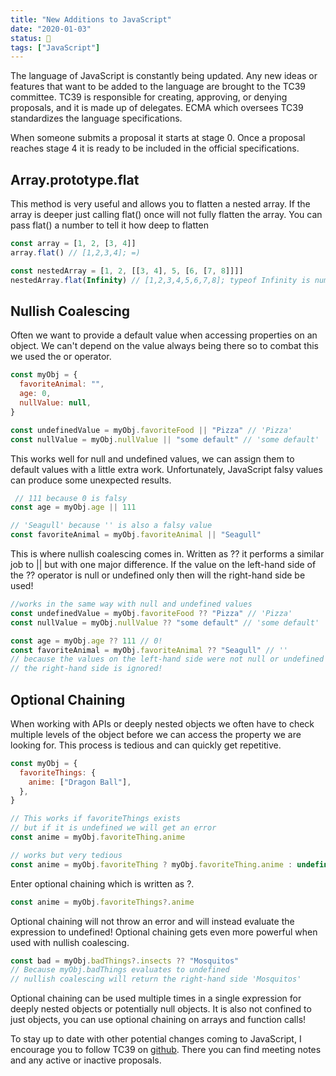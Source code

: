 ```yaml
---
title: "New Additions to JavaScript"
date: "2020-01-03"
status: 🌻
tags: ["JavaScript"]
---
```


The language of JavaScript is constantly being updated. Any new ideas or features that want to be added to the language are brought to the TC39 committee. TC39 is responsible for creating, approving, or denying proposals, and it is made up of delegates. ECMA which oversees TC39 standardizes the language specifications.

When someone submits a proposal it starts at stage 0. Once a proposal reaches stage 4 it is ready to be included in the official specifications.

## Array.prototype.flat

This method is very useful and allows you to flatten a nested array. If the array is deeper just calling flat() once will not fully flatten the array. You can pass flat() a number to tell it how deep to flatten

```javascript
const array = [1, 2, [3, 4]]
array.flat() // [1,2,3,4]; =)

const nestedArray = [1, 2, [[3, 4], 5, [6, [7, 8]]]]
nestedArray.flat(Infinity) // [1,2,3,4,5,6,7,8]; typeof Infinity is number
```

## Nullish Coalescing

Often we want to provide a default value when accessing properties on an object. We can't depend on the value always being there so to combat this we used the or operator.

```javascript
const myObj = {
  favoriteAnimal: "",
  age: 0,
  nullValue: null,
}

const undefinedValue = myObj.favoriteFood || "Pizza" // 'Pizza'
const nullValue = myObj.nullValue || "some default" // 'some default'
```

This works well for null and undefined values, we can assign them to default values with a little extra work. Unfortunately, JavaScript falsy values can produce some unexpected results.

```javascript
 // 111 because 0 is falsy
const age = myObj.age || 111

// 'Seagull' because '' is also a falsy value
const favoriteAnimal = myObj.favoriteAnimal || "Seagull" 
```

This is where nullish coalescing comes in. Written as ?? it performs a similar job to || but with one major difference. If the value on the left-hand side of the ?? operator is null or undefined only then will the right-hand side be used!

```javascript
//works in the same way with null and undefined values
const undefinedValue = myObj.favoriteFood ?? "Pizza" // 'Pizza'
const nullValue = myObj.nullValue ?? "some default" // 'some default'

const age = myObj.age ?? 111 // 0!
const favoriteAnimal = myObj.favoriteAnimal ?? "Seagull" // ''
// because the values on the left-hand side were not null or undefined 
// the right-hand side is ignored!
```

## Optional Chaining

When working with APIs or deeply nested objects we often have to check multiple levels of the object before we can access the property we are looking for. This process is tedious and can quickly get repetitive.

```javascript
const myObj = {
  favoriteThings: {
    anime: ["Dragon Ball"],
  },
}

// This works if favoriteThings exists 
// but if it is undefined we will get an error
const anime = myObj.favoriteThing.anime

// works but very tedious
const anime = myObj.favoriteThing ? myObj.favoriteThing.anime : undefined 
```

Enter optional chaining which is written as ?.

```javascript
const anime = myObj.favoriteThings?.anime
```

Optional chaining will not throw an error and will instead evaluate the expression to undefined! Optional chaining gets even more powerful when used with nullish coalescing.

```javascript
const bad = myObj.badThings?.insects ?? "Mosquitos" 
// Because myObj.badThings evaluates to undefined 
// nullish coalescing will return the right-hand side 'Mosquitos'
```

Optional chaining can be used multiple times in a single expression for deeply nested objects or potentially null objects. It is also not confined to just objects, you can use optional chaining on arrays and function calls!

To stay up to date with other potential changes coming to JavaScript, I encourage you to follow TC39 on [github](https://github.com/tc39). There you can find meeting notes and any active or inactive proposals.
